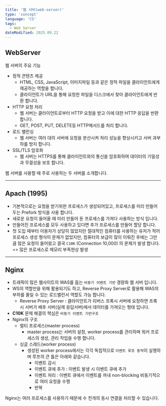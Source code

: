 ```yaml
---
title: '웹 서버(web-server)'
type: 'concept'
language: 'CS'
tags:
  - Web Server
dateModified: 2025.09.22
---
```

## WebServer

웹 서버의 주요 기능

- 정적 콘텐츠 제공
    - HTML, CSS, JavaScript, 이미지파일 등과 같은 정적 파일을 클라이언트에게 제공하는 역할을 합니다.
    - 클라이언트가 URL을 통해 요청한 파일을 디스크에서 찾아 클라이언트에게 반환 합니다.
- HTTP 요청 처리
    - 웹 서버는 클라이언트로부터 HTTP 요청을 받고 이에 대한 HTTP 응답을 반환 합니다.
    - GET, POST, PUT, DELETE등 HTTP메서드를 처리 합니다.
- 로드 밸런싱
    - 웹 서버는 여러 대의 서버에 요청을 분산시켜 처리 성능을 향상시키고 서버 과부하를 방지 합니다.
- SSL/TLS 암호화
    - 웹 서버는 HTTPS를 통해 클라이언트와의 통신을 암호화하여 데이터의 기밀성과 무결성을 보호 합니다.


웹 서버를 사용할 때 주로 사용하는 두 서버를 소개합니다.

---

## Apach (1995)

- 기본적으로는 요청을 받기위한 프로세스가 생성되어있고, 프로세스를 미리 만들어두는 Prefork 방식을 사용 합니다.
- 새로운 요청이 들어올 때 미리 만들어 둔 프로세스를 가져다 사용하는 방식 입니다.
- 만들어진 프로세스를 모두 사용하고 있다면 추가 프로세스를 만들어 할당 합니다.
- 첫 도입 때부터 이용자가 상당히 많았지만 절대적인 컴퓨터를 사용하는 유저가 적어 프로세스 생성 형식이 문제가 없었지만, 컴퓨터의 보급이 많이 이뤄진 후에는 그만큼 많은 요청이 들어왔고 결국 `C10K` (Connection 10,000) 의 문제가 발생 합니다.
=> 많은 프로세스로 메모리 부족현상 발생

---

## Nginx

- 트래픽이 많은 웹사이트의 WAS를 돕는 `비동기 이벤트 기반` 경량화 웹 서버 입니다.
- WS의 역할만을 위해 활용되기도 하고,  Reverse Proxy Server로 활용해 WAS의 부하를 줄일 수 있는 로드밸런서 역할도 가능 합니다.
    - Reverse Proxy Server : 클라이언트가 리버스 프록시 서버에 요청하면 프록시 서버가 배후 서버(실제 응답서버)에서 데이터를 가져오는 형태 입니다.
- **C10K** 문제 해결의 핵심은 `비동기 이벤트 기반구조`
- Nginx의 구조
    - 멀티 프로세스(master process)
        - master process는 서버의 설정, worker process를 관리하며 워커 프로세스의 생성, 관리 작업을 수행 합니다.
    - 싱글 스레드(worker process)
        - 생성된 worker process에서는 각각 독립적으로 `이벤트 루프 동작`이 실행하며 루프의 큰 틀은 아래와 같습니다.
            - 이벤트 감시
            - 이벤트 큐에 추가 : 이벤트 발생 시 이벤트 큐에 추가
            - 이벤트 처리 : 이벤트 큐에서 이벤트를 꺼내 non-blocking 비동기적으로 여러 요청을 수행
            - 반복

Nginx는 여러 프로세스를 사용하기 때문에 수 천개의 동시 연결을 처리할 수 있습니다.
